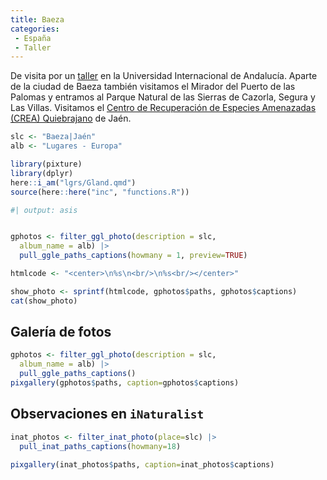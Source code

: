 ```yaml
---
title: Baeza
categories:
 - España
 - Taller
---
```


De visita por un [taller](/evnts/2005_Baeza.qmd) en la Universidad Internacional de Andalucía. Aparte de la ciudad de Baeza también visitamos el Mirador del Puerto de las Palomas y entramos al Parque Natural de las Sierras de Cazorla, Segura y Las Villas. Visitamos el [Centro de Recuperación de Especies Amenazadas (CREA) Quiebrajano](https://www.agenciamedioambienteyagua.es/DetalleCentroA.aspx?Id=17) de Jaén.



```r
slc <- "Baeza|Jaén"
alb <- "Lugares - Europa"
```



```r
library(pixture)
library(dplyr)
here::i_am("lgrs/Gland.qmd")
source(here::here("inc", "functions.R"))
```


```r
#| output: asis


gphotos <- filter_ggl_photo(description = slc, 
  album_name = alb) |>
  pull_ggle_paths_captions(howmany = 1, preview=TRUE)

htmlcode <- "<center>\n%s\n<br/>\n%s<br/></center>"

show_photo <- sprintf(htmlcode, gphotos$paths, gphotos$captions)
cat(show_photo)
```


## Galería de fotos

```r
gphotos <- filter_ggl_photo(description = slc, 
  album_name = alb) |>
  pull_ggle_paths_captions()
pixgallery(gphotos$paths, caption=gphotos$captions)
```


## Observaciones en `iNaturalist`

```r
inat_photos <- filter_inat_photo(place=slc) |>
  pull_inat_paths_captions(howmany=18)

pixgallery(inat_photos$paths, caption=inat_photos$captions)

```


